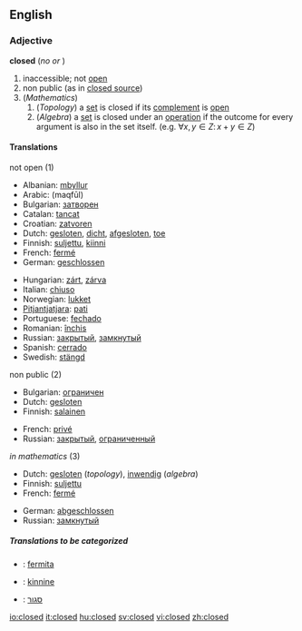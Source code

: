 ==English==

===Adjective===
'''closed'''  (''no'' {{compar}} ''or'' {{superl}})

# inaccessible; not [[open]]
# non public (as in [[closed source]])
# (''Mathematics'')
## (''Topology'') a [[set]] is closed if its [[complement]] is [[open]]
## (''Algebra'') a [[set]] is closed under an [[operation]] if the outcome for every argument is also in the set itself. (e.g. <math> \forall x,y \in Z:\, x + y \in Z</math>)

====Translations====
;not open (1)
{{top}}
*Albanian: [[mbyllur]]
*Arabic: {{ARchar|[[مقفول]]}} (maqfūl)
*Bulgarian: [[затворен]]
*Catalan: [[tancat]]
*Croatian: [[zatvoren]]
*Dutch: [[gesloten]], [[dicht]], [[afgesloten]], [[toe]]
*Finnish: [[suljettu]], [[kiinni]]
*French: [[fermé]]
*German: [[geschlossen]]
{{mid}}
*Hungarian: [[zárt]], [[zárva]]
*Italian: [[chiuso]]
*Norwegian: [[lukket]]
*[[Pitjantjatjara]]: [[pati]]
*Portuguese: [[fechado]]
*Romanian: [[închis]]
*Russian: [[закрытый]], [[замкнутый]]
*Spanish: [[cerrado]]
*Swedish: [[stängd]]
{{bottom}}

;non public (2)
{{top}}
*Bulgarian: [[ограничен]]
*Dutch: [[gesloten]]
*Finnish: [[salainen]]
{{mid}}
*French: [[privé]]
*Russian: [[закрытый]], [[ограниченный]]
{{bottom}}

;''in mathematics'' (3)
{{top}}
*Dutch: [[gesloten]] (''topology''), [[inwendig]] (''algebra'')
*Finnish: [[suljettu]]
*French: [[fermé]]
{{mid}}
*German: [[abgeschlossen]]
*Russian: [[замкнутый]]
{{bottom}}

=====Translations to be categorized=====
{{checktrans}}

*{{ttbc|Esperanto}}: [[fermita]]
*{{ttbc|Estonian}}: [[kinnine]]
*{{ttbc|Hebrew}}: [[סגור]]

[[io:closed]]
[[it:closed]]
[[hu:closed]]
[[sv:closed]]
[[vi:closed]]
[[zh:closed]]